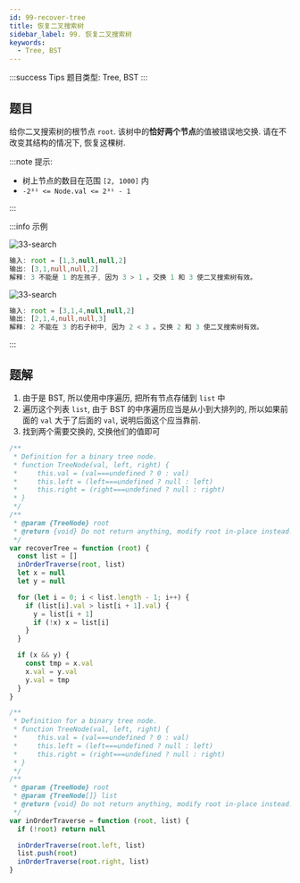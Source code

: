 ```yaml
---
id: 99-recover-tree
title: 恢复二叉搜索树
sidebar_label: 99. 恢复二叉搜索树
keywords:
  - Tree, BST
---
```


:::success Tips
题目类型: Tree, BST
:::

## 题目

给你二叉搜索树的根节点 `root`. 该树中的**恰好两个节点**的值被错误地交换. 请在不改变其结构的情况下, 恢复这棵树.

:::note 提示:

- 树上节点的数目在范围 `[2, 1000]` 内
- `-2³¹ <= Node.val <= 2³¹ - 1`

:::

:::info 示例

![33-search](../../static/img/99-recover-tree-1.jpg)

```ts
输入: root = [1,3,null,null,2]
输出: [3,1,null,null,2]
解释: 3 不能是 1 的左孩子, 因为 3 > 1 。交换 1 和 3 使二叉搜索树有效。
```

![33-search](../../static/img/99-recover-tree-2.jpg)

```ts
输入: root = [3,1,4,null,null,2]
输出: [2,1,4,null,null,3]
解释: 2 不能在 3 的右子树中, 因为 2 < 3 。交换 2 和 3 使二叉搜索树有效。
```

:::

## 题解

1. 由于是 BST, 所以使用中序遍历, 把所有节点存储到 `list` 中
2. 遍历这个列表 `list`, 由于 BST 的中序遍历应当是从小到大排列的, 所以如果前面的 `val` 大于了后面的 `val`, 说明后面这个应当靠前.
3. 找到两个需要交换的, 交换他们的值即可

```ts
/**
 * Definition for a binary tree node.
 * function TreeNode(val, left, right) {
 *     this.val = (val===undefined ? 0 : val)
 *     this.left = (left===undefined ? null : left)
 *     this.right = (right===undefined ? null : right)
 * }
 */
/**
 * @param {TreeNode} root
 * @return {void} Do not return anything, modify root in-place instead.
 */
var recoverTree = function (root) {
  const list = []
  inOrderTraverse(root, list)
  let x = null
  let y = null

  for (let i = 0; i < list.length - 1; i++) {
    if (list[i].val > list[i + 1].val) {
      y = list[i + 1]
      if (!x) x = list[i]
    }
  }

  if (x && y) {
    const tmp = x.val
    x.val = y.val
    y.val = tmp
  }
}

/**
 * Definition for a binary tree node.
 * function TreeNode(val, left, right) {
 *     this.val = (val===undefined ? 0 : val)
 *     this.left = (left===undefined ? null : left)
 *     this.right = (right===undefined ? null : right)
 * }
 */
/**
 * @param {TreeNode} root
 * @param {TreeNode[]} list
 * @return {void} Do not return anything, modify root in-place instead.
 */
var inOrderTraverse = function (root, list) {
  if (!root) return null

  inOrderTraverse(root.left, list)
  list.push(root)
  inOrderTraverse(root.right, list)
}
```

